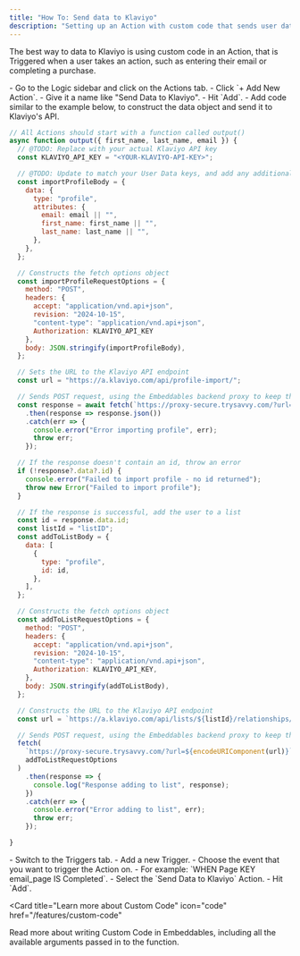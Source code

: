 ```yaml
---
title: "How To: Send data to Klaviyo"
description: "Setting up an Action with custom code that sends user data to Klaviyo's API"
---
```


The best way to data to Klaviyo is using custom code in an Action, that is Triggered when a user takes an action, such as entering their email or completing a purchase.

<Steps>
  <Step title="Create a custom code Action">
    - Go to the Logic sidebar and click on the Actions tab.
    - Click `+ Add New Action`.
    - Give it a name like "Send Data to Klaviyo".
    - Hit `Add`.
  </Step>
  <Step title="Write your custom code">
    - Add code similar to the example below, to construct the data object and send it to Klaviyo's API.

```js
// All Actions should start with a function called output()
async function output({ first_name, last_name, email }) {
  // @TODO: Replace with your actual Klaviyo API key
  const KLAVIYO_API_KEY = "<YOUR-KLAVIYO-API-KEY>";

  // @TODO: Update to match your User Data keys, and add any additional data you want to send
  const importProfileBody = {
    data: {
      type: "profile",
      attributes: {
        email: email || "",
        first_name: first_name || "",
        last_name: last_name || "",
      },
    },
  };

  // Constructs the fetch options object
  const importProfileRequestOptions = {
    method: "POST",
    headers: {
      accept: "application/vnd.api+json",
      revision: "2024-10-15",
      "content-type": "application/vnd.api+json",
      Authorization: KLAVIYO_API_KEY
    },
    body: JSON.stringify(importProfileBody),
  };

  // Sets the URL to the Klaviyo API endpoint
  const url = "https://a.klaviyo.com/api/profile-import/";

  // Sends POST request, using the Embeddables backend proxy to keep the API key secure
  const response = await fetch(`https://proxy-secure.trysavvy.com/?url=${encodeURIComponent(url)}`, importProfileRequestOptions)
    .then(response => response.json())
    .catch(err => {
      console.error("Error importing profile", err);
      throw err;
    });

  // If the response doesn't contain an id, throw an error
  if (!response?.data?.id) {
    console.error("Failed to import profile - no id returned");
    throw new Error("Failed to import profile");
  }

  // If the response is successful, add the user to a list
  const id = response.data.id;
  const listId = "listID";
  const addToListBody = {
    data: [
      {
        type: "profile",
        id: id,
      },
    ],
  };

  // Constructs the fetch options object
  const addToListRequestOptions = {
    method: "POST",
    headers: {
      accept: "application/vnd.api+json",
      revision: "2024-10-15",
      "content-type": "application/vnd.api+json",
      Authorization: KLAVIYO_API_KEY,
    },
    body: JSON.stringify(addToListBody),
  };

  // Constructs the URL to the Klaviyo API endpoint
  const url = `https://a.klaviyo.com/api/lists/${listId}/relationships/profiles`;

  // Sends POST request, using the Embeddables backend proxy to keep the API key secure
  fetch(
    `https://proxy-secure.trysavvy.com/?url=${encodeURIComponent(url)}`,
    addToListRequestOptions
  )
    .then(response => {
      console.log("Response adding to list", response);
    })
    .catch(err => {
      console.error("Error adding to list", err);
      throw err;
    });

}
```

  </Step>
  <Step title="Add a Trigger for the relevant user event">
    - Switch to the Triggers tab.
    - Add a new Trigger.
    - Choose the event that you want to trigger the Action on.
      - For example: `WHEN Page KEY email_page IS Completed`.
    - Select the `Send Data to Klaviyo` Action.
    - Hit `Add`.
  </Step>

</Steps>

<Card
  title="Learn more about Custom Code"
  icon="code"
  href="/features/custom-code"
>
  Read more about writing Custom Code in Embeddables, including all the
  available arguments passed in to the function.
</Card>
